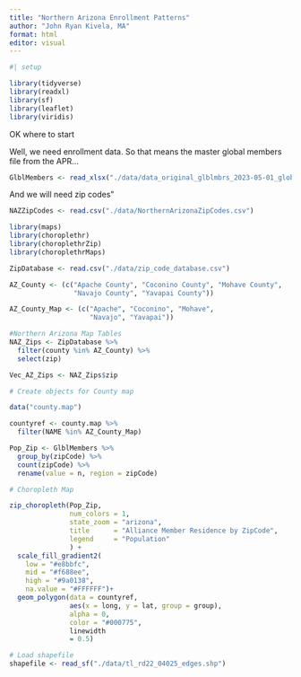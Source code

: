 ```yaml
---
title: "Northern Arizona Enrollment Patterns"
author: "John Ryan Kivela, MA"
format: html
editor: visual
---
```

```r

#| setup

library(tidyverse)
library(readxl)
library(sf)
library(leaflet)
library(viridis)

```

OK where to start

Well, we need enrollment data. So that means the master global members file from the APR...

```r

GlblMembers <- read_xlsx("./data/data_original_glblmbrs_2023-05-01_globalMembersRoster.xlsx", sheet = "Sheet1")

```

And we will need zip codes"

```r

NAZZipCodes <- read.csv("./data/NorthernArizonaZipCodes.csv")

library(maps)
library(choroplethr)
library(choroplethrZip)
library(choroplethrMaps)

ZipDatabase <- read.csv("./data/zip_code_database.csv")

AZ_County <- (c("Apache County", "Coconino County", "Mohave County", 
                "Navajo County", "Yavapai County"))

AZ_County_Map <- (c("Apache", "Coconino", "Mohave", 
                    "Navajo", "Yavapai"))

#Northern Arizona Map Tables
NAZ_Zips <- ZipDatabase %>% 
  filter(county %in% AZ_County) %>% 
  select(zip)

Vec_AZ_Zips <- NAZ_Zips$zip

# Create objects for County map

data("county.map")

countyref <- county.map %>% 
  filter(NAME %in% AZ_County_Map)

Pop_Zip <- GlblMembers %>% 
  group_by(zipCode) %>% 
  count(zipCode) %>% 
  rename(value = n, region = zipCode)

# Choropleth Map

zip_choropleth(Pop_Zip, 
               num_colors = 1,
               state_zoom = "arizona",
               title      = "Alliance Member Residence by ZipCode",
               legend     = "Population"
               ) + 
  scale_fill_gradient2(
    low = "#e8bbfc",
    mid = "#f688ee",
    high = "#9a0138",
    na.value = "#FFFFFF")+
  geom_polygon(data = countyref,
               aes(x = long, y = lat, group = group), 
               alpha = 0, 
               color = "#000775", 
               linewidth
               = 0.5)

```

```r
# Load shapefile
shapefile <- read_sf("./data/tl_rd22_04025_edges.shp")

```

```r



```